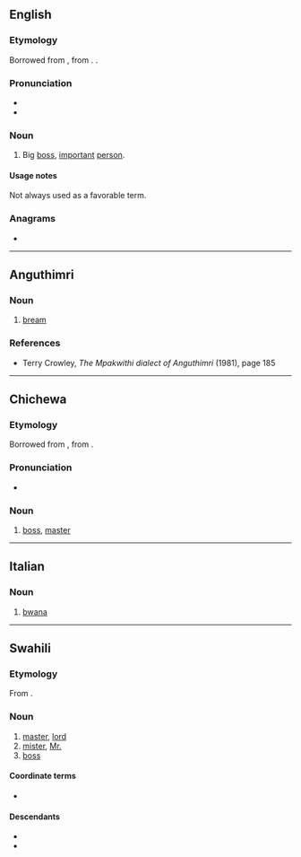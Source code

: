 ==English==

===Etymology===
Borrowed from {{bor|en|sw|bwana||master}}, from {{der|en|ar|أب|أَبُونَا|our father}}. {{doublet|en|abbot}}.

===Pronunciation===
* {{IPA|en|/ˈbwɑːnə/}}
* {{rhymes|en|ɑːnə}}

===Noun===
{{en-noun}}

# {{lb|en|slang}} Big [[boss]], [[important]] [[person]].

====Usage notes====
Not always used as a favorable term.

===Anagrams===
* {{anagrams|en|a=aabnw|Waban|ba-wan|bawan|nawab}}

----

==Anguthimri==

===Noun===
{{head|awg|noun}}

# {{lb|awg|Mpakwithi}} [[bream]]

===References===
* Terry Crowley, ''The Mpakwithi dialect of Anguthimri'' (1981), page 185

----

==Chichewa==

===Etymology===
Borrowed from {{bor|ny|sw|bwana||master}}, from {{der|ny|ar|أب|أَبُونَا|our father}}.

===Pronunciation===
* {{ny-IPA|bwána}}

===Noun===
{{ny-noun|bwána|1a}}

# [[boss]], [[master]]

----

==Italian==

===Noun===
{{it-noun|m|-}}

# [[#English|bwana]]

----

==Swahili==

===Etymology===
From {{der|sw|ar|أب|أَبُونَا|our father}}.

===Noun===
{{sw-noun|ma}}

# [[master]], [[lord]]
# [[mister]], [[Mr.]]
# [[boss]]

====Coordinate terms====
* {{l|sw|bibi}}

====Descendants====
* {{desc|bor=1|ny|bwana}}
* {{desc|bor=1|en|bwana}}